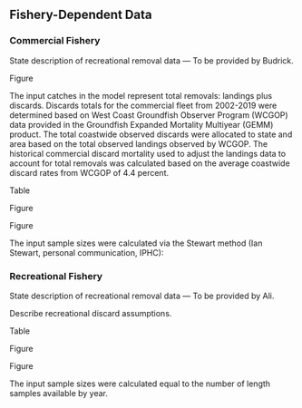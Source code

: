 ## Fishery-Dependent Data

### Commercial Fishery

State description of recreational removal data --- To be provided by Budrick.

Figure \ref{fig:catch}

The input catches in the model represent total removals: landings plus discards.  Discards totals for the commercial fleet from 2002-2019 were determined based on West Coast Groundfish Observer Program (WCGOP) data provided in the Groundfish Expanded Mortality Multiyear (GEMM) product. The total coastwide observed discards were allocated to state and area based on the total observed landings observed by WCGOP. The historical commercial discard mortality used to adjust the landings data to account for total removals was calculated based on the average coastwide discard rates from WCGOP of 4.4 percent. 

Table \ref{tab:com-len-samps}

Figure \ref{fig:com-len-data}

Figure \ref{fig:mean-com-len-data}

The input sample sizes were calculated via the Stewart method (Ian Stewart, personal communication, IPHC):

\begin{centering}

Input effN = $N_{\text{trips}} + 0.138 * N_{\text{fish}}$ if $N_{\text{fish}}/N_{\text{trips}}$ is $<$ 44

Input effN = $7.06 * N_{\text{trips}}$ if $N_{\text{fish}}/N_{\text{trips}}$ is $\geq$ 44

\end{centering}


### Recreational Fishery

State description of recreational removal data --- To be provided by Ali.

Describe recreational discard assumptions.

Table \ref{tab:len-samps}

Figure \ref{fig:rec-len-data}

Figure \ref{fig:mean-rec-len-data}

The input sample sizes were calculated equal to the number of length samples available by year. 